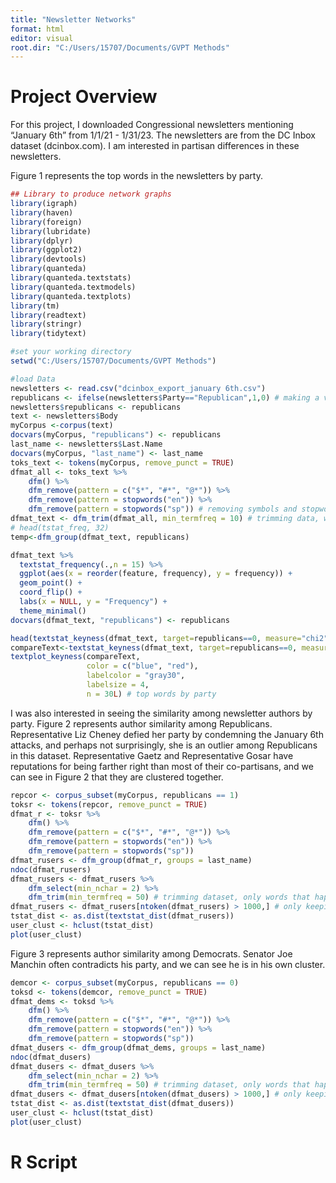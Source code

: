 ```yaml
---
title: "Newsletter Networks"
format: html
editor: visual
root.dir: "C:/Users/15707/Documents/GVPT Methods"
---
```


# Project Overview

For this project, I downloaded Congressional newsletters mentioning "January 6th" from 1/1/21 - 1/31/23. The newsletters are from the DC Inbox dataset (dcinbox.com). I am interested in partisan differences in these newsletters.

Figure 1 represents the top words in the newsletters by party.

```r

## Library to produce network graphs
library(igraph) 
library(haven)
library(foreign)
library(lubridate)
library(dplyr)
library(ggplot2)
library(devtools)
library(quanteda)
library(quanteda.textstats)
library(quanteda.textmodels)
library(quanteda.textplots)
library(tm)
library(readtext)
library(stringr)
library(tidytext)

#set your working directory
setwd("C:/Users/15707/Documents/GVPT Methods")

#load Data
newsletters <- read.csv("dcinbox_export_january 6th.csv")
republicans <- ifelse(newsletters$Party=="Republican",1,0) # making a variable for party where republicans are 1 and democrats are 0
newsletters$republicans <- republicans
text <- newsletters$Body 
myCorpus <-corpus(text)
docvars(myCorpus, "republicans") <- republicans
last_name <- newsletters$Last.Name
docvars(myCorpus, "last_name") <- last_name
toks_text <- tokens(myCorpus, remove_punct = TRUE) 
dfmat_all <- toks_text %>% 
    dfm() %>% 
    dfm_remove(pattern = c("$*", "#*", "@*")) %>% 
    dfm_remove(pattern = stopwords("en")) %>% 
    dfm_remove(pattern = stopwords("sp")) # removing symbols and stopwords in english and spanish. Some of the newsletters have sections in spanish.
dfmat_text <- dfm_trim(dfmat_all, min_termfreq = 10) # trimming data, words used less than 10 times are excluded
# head(tstat_freq, 32)
temp<-dfm_group(dfmat_text, republicans)

dfmat_text %>% 
  textstat_frequency(.,n = 15) %>% 
  ggplot(aes(x = reorder(feature, frequency), y = frequency)) +
  geom_point() +
  coord_flip() +
  labs(x = NULL, y = "Frequency") +
  theme_minimal()
docvars(dfmat_text, "republicans") <- republicans

head(textstat_keyness(dfmat_text, target=republicans==0, measure="chi2"), n=30)
compareText<-textstat_keyness(dfmat_text, target=republicans==0, measure="chi2")
textplot_keyness(compareText,
                 color = c("blue", "red"),
                 labelcolor = "gray30",
                 labelsize = 4,
                 n = 30L) # top words by party

```

I was also interested in seeing the similarity among newsletter authors by party. Figure 2 represents author similarity among Republicans. Representative Liz Cheney defied her party by condemning the January 6th attacks, and perhaps not surprisingly, she is an outlier among Republicans in this dataset. Representative Gaetz and Representative Gosar have reputations for being farther right than most of their co-partisans, and we can see in Figure 2 that they are clustered together.

```r
repcor <- corpus_subset(myCorpus, republicans == 1)
toksr <- tokens(repcor, remove_punct = TRUE) 
dfmat_r <- toksr %>% 
    dfm() %>% 
    dfm_remove(pattern = c("$*", "#*", "@*")) %>% 
    dfm_remove(pattern = stopwords("en")) %>% 
    dfm_remove(pattern = stopwords("sp")) 
dfmat_rusers <- dfm_group(dfmat_r, groups = last_name)
ndoc(dfmat_rusers)
dfmat_rusers <- dfmat_rusers %>% 
    dfm_select(min_nchar = 2) %>% 
    dfm_trim(min_termfreq = 50) # trimming dataset, only words that happen 50 times, helps make sense of data 
dfmat_rusers <- dfmat_rusers[ntoken(dfmat_rusers) > 1000,] # only keeping users with more than 1000 tokens, helps to trim dataset and identify top users
tstat_dist <- as.dist(textstat_dist(dfmat_rusers))
user_clust <- hclust(tstat_dist)
plot(user_clust)
```

Figure 3 represents author similarity among Democrats. Senator Joe Manchin often contradicts his party, and we can see he is in his own cluster.

```r
demcor <- corpus_subset(myCorpus, republicans == 0)
toksd <- tokens(demcor, remove_punct = TRUE) 
dfmat_dems <- toksd %>% 
    dfm() %>% 
    dfm_remove(pattern = c("$*", "#*", "@*")) %>% 
    dfm_remove(pattern = stopwords("en")) %>% 
    dfm_remove(pattern = stopwords("sp")) 
dfmat_dusers <- dfm_group(dfmat_dems, groups = last_name)
ndoc(dfmat_dusers)
dfmat_dusers <- dfmat_dusers %>% 
    dfm_select(min_nchar = 2) %>% 
    dfm_trim(min_termfreq = 50) # trimming dataset, only words that happen 50 times, helps make sense of data  
dfmat_dusers <- dfmat_dusers[ntoken(dfmat_dusers) > 1000,] # only keeping users with more than 1000 tokens, helps to trim dataset and identify top users
tstat_dist <- as.dist(textstat_dist(dfmat_dusers))
user_clust <- hclust(tstat_dist)
plot(user_clust)
```

# R Script

```r
```
